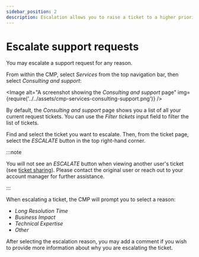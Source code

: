 ```yaml
---
sidebar_position: 2
description: Escalation allows you to raise a ticket to a higher priority
---
```


# Escalate support requests

You may escalate a support request for any reason.

From within the CMP, select _Services_ from the top navigation bar, then select _Consulting and support_:


<Image
  alt="A screenshot showing the _Consulting and support_ page"
  img={require('../../assets/cmp-services-consulting-support.png')}
/>

By default, the _Consulting and support_ page shows you a list of all your current request tickets. You can use the _Filter tickets_ input field to filter the list of tickets.

Find and select the ticket you want to escalate. Then, from the ticket page, select the _ESCALATE_ button in the top right-hand corner.

:::note

You will not see an _ESCALATE_ button when viewing another user's ticket (see [ticket sharing](ticket-sharing.mdx)). Please contact the original user or reach out to your account manager for further assistance.

:::

When escalating a ticket, the CMP will prompt you to select a reason:

- _Long Resolution Time_
- _Business Impact_
- _Technical Expertise_
- _Other_

After selecting the escalation reason, you may add a comment if you wish to provide more information about why you are escalating the ticket.
